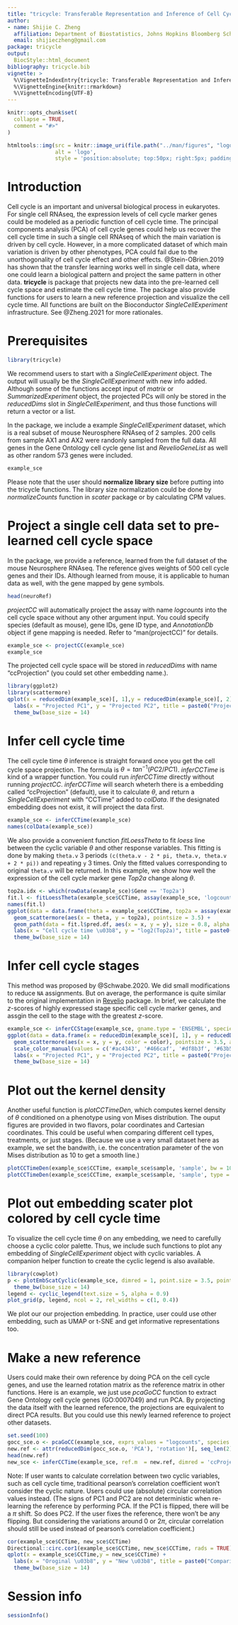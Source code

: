 ```yaml
---
title: "tricycle: Transferable Representation and Inference of Cell Cycle"
author: 
- name: Shijie C. Zheng
  affiliation: Department of Biostatistics, Johns Hopkins Bloomberg School of Public Health
  email: shijieczheng@gmail.com
package: tricycle
output: 
  BiocStyle::html_document
bibliography: tricycle.bib
vignette: >
  %\VignetteIndexEntry{tricycle: Transferable Representation and Inference of Cell Cycle}
  %\VignetteEngine{knitr::rmarkdown}
  %\VignetteEncoding{UTF-8}
---
```


```r
knitr::opts_chunk$set(
  collapse = TRUE,
  comment = "#>"
)
```

```r
htmltools::img(src = knitr::image_uri(file.path("../man/figures", "logo.png")), 	
               alt = 'logo', 	
               style = 'position:absolute; top:50px; right:5px; padding:10px;height:200px')	
```

# Introduction
Cell cycle is an important and universal biological process in eukaryotes. For single cell RNAseq, the expression levels of cell cycle marker genes could be modeled as a periodic function of cell cycle time. The principal components analysis (PCA) of cell cycle genes could help us recover the cell cycle time in such a single cell RNAseq of which the main variation is driven by cell cycle. However, in a more complicated dataset of which main variation is driven by other phenotypes, PCA could fail due to the unorthogonality of cell cycle effect and other effects. @Stein-OBrien.2019 has shown that the transfer learning works well in single cell data, where one could learn a biological pattern and project the same pattern in other data. **tricycle** is package that projects new data into the pre-learned cell cycle space and estimate the cell cycle time. The package also provide functions for users to learn a new reference projection and visualize the cell cycle time. All functions are built on the Bioconductor *SingleCellExperiment* infrastructure. See @Zheng.2021 for more rationales.


# Prerequisites

```r
library(tricycle)
```
We recommend users to start with a *SingleCellExperiment* object. The output will usually be the *SingleCellExperiment* with new info added. Although some of the functions accept input of *matrix* or *SummarizedExperiment* object, the projected PCs will only be stored in the *reducedDims* slot in *SingleCellExperiment*, and thus those functions will return a vector or a list. 

In the package, we include a example *SingleCellExperiment* dataset, which is a real subset of mouse Neurosphere RNAseq of 2 samples. 200 cells from sample AX1 and AX2 were randonly sampled from the full data. All genes in the Gene Ontology cell cycle gene list and *RevelioGeneList* as well as other random 573 genes were included.
```r
example_sce
```

Please note that the user should **normalize library size** before putting into the tricycle functions. The library size normalization could be done by *normalizeCounts* function in *scater* package or by calculating CPM values. 

# Project a single cell data set to pre-learned cell cycle space
In the package, we provide a reference, learned from the full dataset of the mouse Neurosphere RNAseq. The reference gives weights of 500 cell cycle genes and their IDs. Although learned from mouse, it is applicable to human data as well, with the gene mapped by gene symbols.
```r
head(neuroRef)
```

*projectCC* will automatically project the assay with name *logcounts* into the cell cycle space without any other argument input. You could specify species (default as mouse), gene IDs, gene ID type, and *AnnotationDb* object if gene mapping is needed. Refer to "man(projectCC)" for details.
```r
example_sce <- projectCC(example_sce)
example_sce
```

The projected cell cycle space will be stored in *reducedDims* with name "ccProjection" (you could set other embedding name.).
```r
library(ggplot2)
library(scattermore)
qplot(x = reducedDim(example_sce)[, 1],y = reducedDim(example_sce)[, 2]) +
  labs(x = "Projected PC1", y = "Projected PC2", title = paste0("Projected cell cycle space (n=", ncol(example_sce), ")")) +
  theme_bw(base_size = 14)

```

# Infer cell cycle time
The cell cycle time $\theta$ inference is straight forward once you get the cell cycle space projection. The formula is $\theta = tan^{-1}(PC2/PC1)$. *inferCCTime* is kind of a wrapper function. You could run *inferCCTime* directly without running *projectCC*. *inferCCTime* will search wheterh there is a embedding called "ccProjection" (default), use it to calculate $\theta$, and return a *SingleCellExperiment* with "CCTime" added to *colData*. If the designated embedding does not exist, it will project the data first.
```r
example_sce <- inferCCTime(example_sce)
names(colData(example_sce))
```

We also provide a convenient function *fitLoessTheta* to fit *loess* line between the cyclic variable $\theta$ and other response variables. This fitting is done by making `theta.v` 3 periods `(c(theta.v - 2 * pi, theta.v, theta.v + 2 * pi))` and repeating `y` 3 times. Only the fitted values corresponding to original `theta.v` will be returned. In this example, we show how well the expression of the cell cycle marker gene *Top2a* change along $\theta$.
```r
top2a.idx <- which(rowData(example_sce)$Gene == 'Top2a')
fit.l <- fitLoessTheta(example_sce$CCTime, assay(example_sce, 'logcounts')[top2a.idx, ])
names(fit.l)
ggplot(data = data.frame(theta = example_sce$CCTime, top2a = assay(example_sce, 'logcounts')[top2a.idx, ])) +
  geom_scattermore(aes(x = theta, y = top2a), pointsize = 3.5) +
  geom_path(data = fit.l$pred.df, aes(x = x, y = y), size = 0.8, alpha = 0.8) +
  labs(x = "Cell cycle time \u03b8", y = "log2(Top2a)", title = paste0("Expression of Top2a along \u03b8 (n=", ncol(example_sce), ")")) +
  theme_bw(base_size = 14)
```

# Infer cell cycle stages
This method was proposed by @Schwabe.2020. We did small modifications to reduce `NA` assignments. But on average, the performance is quite similar to the original implementation in [Revelio](https://github.com/danielschw188/Revelio/) package. In brief, we calculate the *z*-scores of highly expressed stage specific cell cycle marker genes, and assgin the cell to the stage with the greatest *z*-score. 
```r
example_sce <- inferCCStage(example_sce, gname.type = 'ENSEMBL', species = 'mouse')
ggplot(data = data.frame(x = reducedDim(example_sce)[, 1], y = reducedDim(example_sce)[, 2], color = example_sce$CCStage)) +
  geom_scattermore(aes(x = x, y = y, color = color), pointsize = 3.5, alpha = 0.8) +
  scale_color_manual(values = c('#ac4343', '#466caf', '#df8b3f', '#63b558', '#e8d760'), name = "CCStage") +
  labs(x = "Projected PC1", y = "Projected PC2", title = paste0("Projected cell cycle space (n=", ncol(example_sce), ")")) +
  theme_bw(base_size = 14)
```


# Plot out the kernel density
Another useful function is *plotCCTimeDen*, which computes kernel density of $\theta$ conditioned on a phenotype using von Mises distribution. The ouput figures are provided in two flavors, polar coordinates and Cartesian coordinates. This could be useful when comparing different cell types, treatments, or just stages. (Because we use a very small dataset here as example, we set the bandwith, i.e. the concentration parameter of the von Mises distribution as 10 to get a smooth line.)
```r
plotCCTimeDen(example_sce$CCTime, example_sce$sample, 'sample', bw = 10, fig.title = "Kernel density of \u03b8") + theme_bw(base_size = 14)
plotCCTimeDen(example_sce$CCTime, example_sce$sample, 'sample', type = "circular", bw = 10,  fig.title = "Kernel density of \u03b8") + theme_bw(base_size = 14)
```


# Plot out embedding scater plot colored by cell cycle time
To visualize the cell cycle time $\theta$ on any embedding, we need to carefully choose a cyclic color palette. Thus, we include such functions to plot any embedding of *SingleCellExperiment* object with cyclic variables. A companion helper function to create the cyclic legend is also available.
```r
library(cowplot)
p <- plotEmbScatCyclic(example_sce, dimred = 1, point.size = 3.5, point.alpha = 0.9) +
  theme_bw(base_size = 14)
legend <- cyclic_legend(text.size = 5, alpha = 0.9)
plot_grid(p, legend, ncol = 2, rel_widths = c(1, 0.4))
```

We plot our our projection embedding. In practice, user could use other embedding, such as UMAP or t-SNE and get informative representations too.

# Make a new reference
Users could make their own reference by doing PCA on the cell cycle genes, and use the learned rotation matrix as the reference matrix in other functions. Here is an example, we just use *pcaGoCC* function to extract Gene Ontology cell cycle genes (GO:0007049) and run PCA. By projecting the data itself with the learned reference, the projections are equivalent to direct PCA results. But you could use this newly learned reference to project other datasets.
```r
set.seed(100)
gocc_sce.o <- pcaGoCC(example_sce, exprs_values = "logcounts", species = "mouse")
new.ref <- attr(reducedDim(gocc_sce.o, 'PCA'), 'rotation')[, seq_len(2)]
head(new.ref)
new_sce <- inferCCTime(example_sce, ref.m  = new.ref, dimred = 'ccProjection2')

```

Note: If user wants to calculate correlation between two cyclic variables, such as cell cycle time, traditional pearson's correlation coefficient won't consider the cyclic nature. Users could use (absolute) circular correlation values instead. (The signs of PC1 and PC2 are not deterministic when re-learning the reference by performing PCA. If the PC1 is flipped, there will be a $\pi$ shift. So does PC2. If the user fixes the reference, there won't be any flipping. But considering the variations around $0$ or $2\pi$, circular correlation should still be used instead of pearson's correlation coefficient.)
```r
cor(example_sce$CCTime, new_sce$CCTime)
Directional::circ.cor1(example_sce$CCTime, new_sce$CCTime, rads = TRUE)
qplot(x = example_sce$CCTime,y = new_sce$CCTime) +
  labs(x = "Oroginal \u03b8", y = "New \u03b8", title = paste0("Comparison of two \u03b8 (n=", ncol(example_sce), ")")) +
  theme_bw(base_size = 14)

```


# Session info {.unnumbered}

```r
sessionInfo()
```
